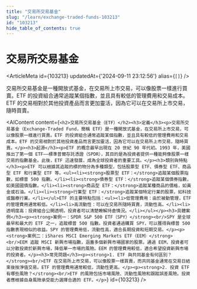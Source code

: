 ```yaml
---
title: "交易所交易基金"
slug: "/learn/exchange-traded-funds-103213"
id: "103213"
hide_table_of_contents: true
---
```



# 交易所交易基金

<ArticleMeta id={103213} updatedAt={'2024-09-11 23:12:56'} alias={`[]`} />
<div className='border-solid border-b border-t-0 my-4 border-[var(--ifm-color-gray-300)]' />

交易所交易基金是一種開放式基金，在交易所上市交易，可以像股票一樣進行買賣。ETF 的投資組合通常追蹤某個指數，並且具有較低的管理費用和交易成本。ETF 的交易相對於其他投資產品而言更加靈活，因為它可以在交易所上市交易，隨時買賣。

<AIContent content={`<h2>交易所交易基金（ETF）</h2><h3>定義</h3><p>交易所交易基金（Exchange-Traded Fund，簡稱 ETF）是一種開放式基金，在交易所上市交易，可以像股票一樣進行買賣。ETF 的投資組合通常追蹤某個指數，並且具有較低的管理費用和交易成本。ETF 的交易相對於其他投資產品而言更加靈活，因為它可以在交易所上市交易，隨時買賣。</p><h3>起源</h3><p>ETF 的概念最早出現在 20 世紀 90 年代初。1993 年，美國推出了第一個 ETF——標準普爾存託憑證（SPDR），其目的是為投資者提供一種能夠像股票一樣交易的指數基金。此後，ETF 迅速發展，成為全球投資者的重要工具。</p><h3>類別與特點</h3><p>ETF 可以根據其追蹤的標的物分為多種類型，包括股票型 ETF、債券型 ETF、商品型 ETF 和行業型 ETF 等。<ul><li><strong>股票型 ETF：</strong>追蹤某個股票指數，如標普 500 指數。</li><li><strong>債券型 ETF：</strong>追蹤某個債券指數，如美國國債指數。</li><li><strong>商品型 ETF：</strong>追蹤某種商品的價格，如黃金或石油。</li><li><strong>行業型 ETF：</strong>追蹤某個特定行業的股票，如科技或醫療行業。</li></ul>ETF 的主要特點包括：<ul><li>低管理費用：由於被動管理，ETF 的管理費用通常較低。</li><li>高流動性：可以在交易所隨時買賣，流動性高。</li><li>透明度高：投資組合公開透明，投資者可以清楚瞭解持倉情況。</li></ul></p><h3>具體案例</h3><p><strong>案例一：SPDR S&P 500 ETF（SPY）</strong><br/>SPY 是全球最早和最大的 ETF 之一，追蹤標普 500 指數。投資者通過購買 SPY，可以獲得與標普 500 指數表現相似的收益。SPY 的管理費用低，流動性高，適合長期投資和短期交易。</p><p><strong>案例二：iShares MSCI Emerging Markets ETF（EEM）</strong><br/>EEM 追蹤 MSCI 新興市場指數，涵蓋多個新興市場國家的股票。通過 EEM，投資者可以分散投資於新興市場，降低單一市場的風險。EEM 的管理費用較低，適合希望投資新興市場的投資者。</p><h3>常見問題</h3><p><strong>1. ETF 與共同基金有何區別？</strong><br/>ETF 在交易所上市交易，可以像股票一樣買賣，而共同基金通常在交易日結束後按淨值交易。ETF 的管理費用通常較低，流動性更高。</p><p><strong>2. 投資 ETF 有哪些風險？</strong><br/>ETF 的風險包括市場風險、流動性風險和跟蹤誤差風險。投資者應根據自身風險承受能力選擇合適的 ETF。</p>`} id={103213} />
